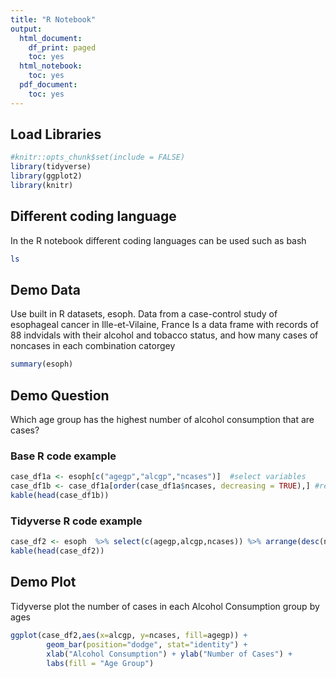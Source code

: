 ```yaml
---
title: "R Notebook"
output:
  html_document:
    df_print: paged
    toc: yes
  html_notebook:
    toc: yes
  pdf_document:
    toc: yes
---
```


## Load Libraries
```r
#knitr::opts_chunk$set(include = FALSE)
library(tidyverse)
library(ggplot2)
library(knitr)
```

## Different coding language
In the R notebook different coding languages can be used such as bash
```bash
ls
```
## Demo Data
Use built in R datasets, esoph. Data from a case-control study of esophageal cancer in Ille-et-Vilaine, France
Is a data frame with records of 88 indvidals with their alcohol and tobacco status, and how many cases of noncases in each combination catorgey
```r
summary(esoph)
```
## Demo Question
Which age group has the highest number of alcohol consumption that are cases?

### Base R code example 
```r
case_df1a <- esoph[c("agegp","alcgp","ncases")]  #select variables 
case_df1b <- case_df1a[order(case_df1a$ncases, decreasing = TRUE),] #reorder in decreasing
kable(head(case_df1b))
```

### Tidyverse R code example 
```r
case_df2 <- esoph  %>% select(c(agegp,alcgp,ncases)) %>% arrange(desc(ncases)) 
kable(head(case_df2))
```

## Demo Plot
Tidyverse plot the number of cases in each Alcohol Consumption group by ages 
```r
ggplot(case_df2,aes(x=alcgp, y=ncases, fill=agegp)) +
        geom_bar(position="dodge", stat="identity") +
        xlab("Alcohol Consumption") + ylab("Number of Cases") +
        labs(fill = "Age Group")
```

